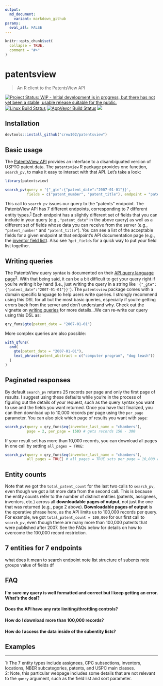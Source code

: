 ```yaml
---
output:
  md_document:
    variant: markdown_github
params:
  eval_all: FALSE
---
```


```r
knitr::opts_chunk$set(
  collapse = TRUE,
  comment = "#>"
)
```

# patentsview

> An R client to the PatentsView API

[![Project Status: WIP - Initial development is in progress, but there has not yet been a stable, usable release suitable for the public.](http://www.repostatus.org/badges/latest/wip.svg)](http://www.repostatus.org/#wip)
[![Linux Build Status](https://travis-ci.org/crew102/patentsview.svg?branch=master)](https://travis-ci.org/crew102/patentsview)
[![AppVeyor Build Status](https://ci.appveyor.com/api/projects/status/github/crew102/patentsview?branch=master&svg=true)](https://ci.appveyor.com/project/crew102/patentsview)
[![](http://www.r-pkg.org/badges/version/patentsview)](http://www.r-pkg.org/pkg/patentsview)

## Installation

```r
devtools::install_github("crew102/patentsview")
```

## Basic usage

The [PatentsView API](http://www.patentsview.org/api/doc.html) provides an interface to a disambiguated version of USPTO patent data. The `patentsview` R package provides one function, `search_pv`, to make it easy to interact with that API. Let's take a look:

```r
library(patentsview)

search_pv(query = '{"_gte":{"patent_date":"2007-01-01"}}',
          fields = c("patent_number", "patent_title"), endpoint = "patents")
```

This call to `search_pv` issues our query to the "patents" endpoint. The PatentsView API has 7 different endpoints, corresponding to 7 different entity types.<sup>[1](#enttypes)</sup> Each endpoint has a slightly different set of fields that you can include in your query (e.g., `"patent_date"` in the above query) as well as a different set of fields whose data you can receive from the server (e.g., `"patent_number"` and `"patent_title"`). You can see a list of the acceptable fields for a given endpoint at that endpoint's API documentation page (e.g., the [inventor field list](http://www.patentsview.org/api/inventor.html#field_list)). Also see `?get_fields` for a quick way to put your field list together. 

## Writing queries 

The PatentsView query syntax is documented on their [API query language page](http://www.patentsview.org/api/query-language.html#query_string_format)<sup>[2](#qrylink)</sup>. With that being said, it can be a bit difficult to get your query right if you're writing it by hand (i.e., just writing the query in a string like `'{"_gte":{"patent_date":"2007-01-01"}}'`). The `patentsview` package comes with a domain specific language to help users write queries. I strongly recommend using this DSL for all but the most basic queries, especially if you're getting errors back from the server and don't understand why. Check out the vignette on [writing queries](vignettes/writing-queries.Rmd) for more details...We can re-write our query using this DSL as:

```r
qry_funs$gte(patent_date = "2007-01-01")
```

More complex queries are also possible:

```r
with_qfuns(
  and(
    gte(patent_date = "2007-01-01"),
    text_phrase(patent_abstract = c("computer program", "dog leash"))
  )
)
```

## Paginated responses

By default `search_pv` returns 25 records per page and only the first page of results. I suggest using these defaults while you're in the process of figuring out the details of your request, such as the query syntax you want to use and the fields you want returned. Once you have that finalized, you can then download up to 10,000 records per page using the `per_page` parameter. You can also pick which page of results you want with `page`:

```r
search_pv(query = qry_funs$eq(inventor_last_name = "chambers"),
          page = 2, per_page = 150) # gets records 150 - 300
```

If your result set has more than 10,000 records, you can download all pages in one call by setting `all_pages = TRUE`:

```r
search_pv(query = qry_funs$eq(inventor_last_name = "chambers"),
          all_pages = TRUE) # all_pages = TRUE sets per_page = 10,000 and downloads all pages of output
```

## Entity counts

Note that we got the `total_patent_count` for the last two calls to `search_pv`, even though we got a lot more data from the second call. This is because the entity counts refer to the number of distinct entities (patents, assignees, inventors, etc.) across all **downloadable pages of output**, not just the one that was returned (e.g., page 2 above). **Downloadable pages of output** is the operative phrase here, as the API limits us to 100,000 records per query. For example, we got `total_patent_count = 100,000` for our first call to `search_pv`, even though there are many more than 100,000 patents that were published after 2007. See the FAQs below for details on how to overcome the 100,000 record restriction.

## 7 entities for 7 endpoints

 what does it mean to search endpoint
 note list structure of subents 
 note groups value of fields df

## FAQ

#### I'm sure my query is well formatted and correct but I keep getting an error. What's the deal?

#### Does the API have any rate limiting/throttling controls?

#### How do I download more than 100,000 records?

#### How do I access the data inside of the subentity lists?

## Examples

*** 

<a name="enttypes">1</a>: The 7 entity types include assignees, CPC subsections, inventors, locations, NBER subcategories, patents, and USPC main classes.
<br>
<a name="qrylink">2</a>: Note, this particular webpage includes some details that are not relevant to the `query` argument, such as the field list and sort parameter.